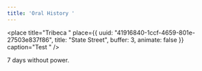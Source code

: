 ```yaml
---
title: 'Oral History '
---
```


<place
  title="Tribeca "
  place={{
    uuid: "41916840-1ccf-4659-801e-27503e837f86",
    title: "State Street",
    buffer: 3,
    animate: false
  }}
  caption="Test "
/>

7 days without power.
